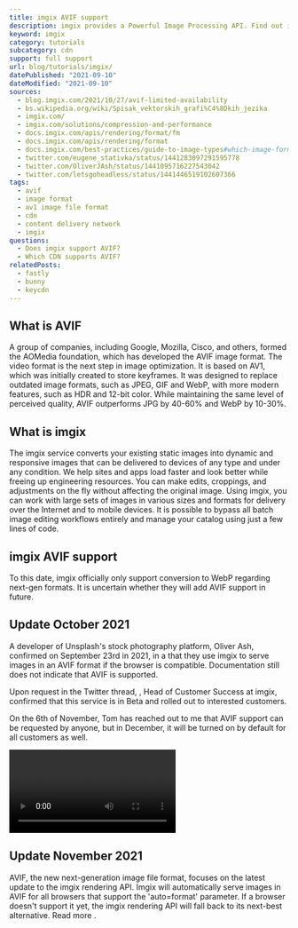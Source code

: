 ```yaml
---
title: imgix AVIF support
description: imgix provides a Powerful Image Processing API. Find out if you can use AVIF images in imgix.
keyword: imgix
category: tutorials
subcategory: cdn
support: full support
url: blog/tutorials/imgix/
datePublished: "2021-09-10"
dateModified: "2021-09-10"
sources:
  - blog.imgix.com/2021/10/27/avif-limited-availability
  - bs.wikipedia.org/wiki/Spisak_vektorskih_grafi%C4%8Dkih_jezika
  - imgix.com/
  - imgix.com/solutions/compression-and-performance
  - docs.imgix.com/apis/rendering/format/fm
  - docs.imgix.com/apis/rendering/format
  - docs.imgix.com/best-practices/guide-to-image-types#which-image-formats-can-be-served-with-imgix
  - twitter.com/eugene_stativka/status/1441283097291595778
  - twitter.com/OliverJAsh/status/1441095716227543042
  - twitter.com/letsgoheadless/status/1441446519102607366
tags:
  - avif
  - image format
  - av1 image file format
  - cdn
  - content delivery network
  - imgix
questions:
  - Does imgix support AVIF?
  - Which CDN supports AVIF?
relatedPosts:
  - fastly
  - bunny
  - keycdn
---
```


## What is AVIF

A group of companies, including Google, Mozilla, Cisco, and others, formed the AOMedia foundation, which has developed the AVIF image format. The video format is the next step in image optimization. It is based on AV1, which was initially created to store keyframes. It was designed to replace outdated image formats, such as JPEG, GIF and WebP, with more modern features, such as HDR and 12-bit color. While maintaining the same level of perceived quality, AVIF outperforms JPG by 40-60% and WebP by 10-30%.

## What is imgix

The imgix service converts your existing static images into dynamic and responsive images that can be delivered to devices of any type and under any condition. We help sites and apps load faster and look better while freeing up engineering resources. You can make edits, croppings, and adjustments on the fly without affecting the original image. Using imgix, you can work with large sets of images in various sizes and formats for delivery over the Internet and to mobile devices. It is possible to bypass all batch image editing workflows entirely and manage your catalog using just a few lines of code.

## imgix AVIF support

To this date, imgix officially only support conversion to WebP regarding next-gen formats. It is uncertain whether they will add AVIF support in future.

## Update October 2021

A developer of Unsplash's stock photography platform, Oliver Ash, confirmed on September 23rd in 2021, in a <Link href="twitter.com/eugene_stativka/status/1441283097291595778" text="tweet"/> that they use imgix to serve images in an AVIF format if the browser is compatible. Documentation still does not indicate that AVIF is supported.

Upon request in the Twitter thread, <Link href="twitter.com/letsgoheadless" text="Tom Dale"/>, Head of Customer Success at imgix, confirmed that this service is in Beta and rolled out to interested customers.

<Quote
  author="Tom Dale"
  source="twitter.com/letsgoheadless/status/1441446519102607366"
  text="Hi Eugene, ya, it is beta and we are rolling it out to customers that want to opt-in. We will be bringing it to all as well. Just doing opt-ins first. I can get you added to the onefootball & imgix shared slack channel we have and talk about opting in there."
/>

On the 6th of November, Tom has reached out to me that AVIF support can be requested by anyone, but in December, it will be turned on by default for all customers as well.

<Video
  id="ouUgppbKvlk"
  length="02:45"
  title="Announcing AVIF at imgix"
  description="An exciting update to the imgix rendering API puts AVIF, the new next-gen image file format, front and center. Learn in this video why AVIF is so exciting from Alfonso, the imgix engineering team leader that worked on bringing this file format to auto=format."
/>

## Update November 2021

AVIF, the new next-generation image file format, focuses on the latest update to the imgix rendering API. Imgix will automatically serve images in AVIF for all browsers that support the 'auto=format' parameter. If a browser doesn't support it yet, the imgix rendering API will fall back to its next-best alternative. Read more <Link href="blog.imgix.com/2021/10/27/avif-limited-availability" text="in the new official article"/>.
